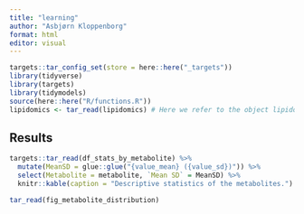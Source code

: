 ```yaml
---
title: "learning"
author: "Asbjørn Kloppenborg"
format: html
editor: visual
---
```


```r
targets::tar_config_set(store = here::here("_targets"))
library(tidyverse)
library(targets)
library(tidymodels)
source(here::here("R/functions.R"))
lipidomics <- tar_read(lipidomics) # Here we refer to the object lipidomics in the _target file

```

## Results

```r
targets::tar_read(df_stats_by_metabolite) %>% 
  mutate(MeanSD = glue::glue("{value_mean} ({value_sd})")) %>% 
  select(Metabolite = metabolite, `Mean SD` = MeanSD) %>% 
  knitr::kable(caption = "Descriptive statistics of the metabolites.")
```

```r
tar_read(fig_metabolite_distribution)
```
